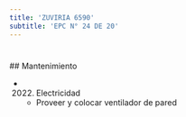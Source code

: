 ```yaml
---
title: 'ZUVIRIA 6590'
subtitle: 'EPC N° 24 DE 20'
---
```


#


 ## Mantenimiento

*  (2022) Electricidad 
    + Proveer y colocar ventilador de pared



